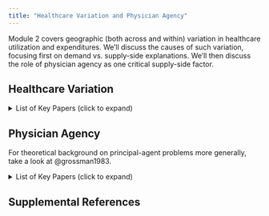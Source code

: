 ```yaml
---
title: "Healthcare Variation and Physician Agency"
---
```


Module 2 covers geographic (both across and within) variation in healthcare utilization and expenditures. We'll discuss the causes of such variation, focusing first on demand vs. supply-side explanations. We'll then discuss the role of physician agency as one critical supply-side factor.

## Healthcare Variation


```{=html}
<details>
    <summary>List of Key Papers (click to expand)</summary>
    <iframe src="variation-bib.html" width="100%" height="600px"></iframe>
</details>
```

## Physician Agency

For theoretical background on principal-agent problems more generally, take a look at @grossman1983.

```{=html}
<details>
    <summary>List of Key Papers (click to expand)</summary>
    <iframe src="agency-bib.html" width="100%" height="600px"></iframe>
</details>
```


## Supplemental References
